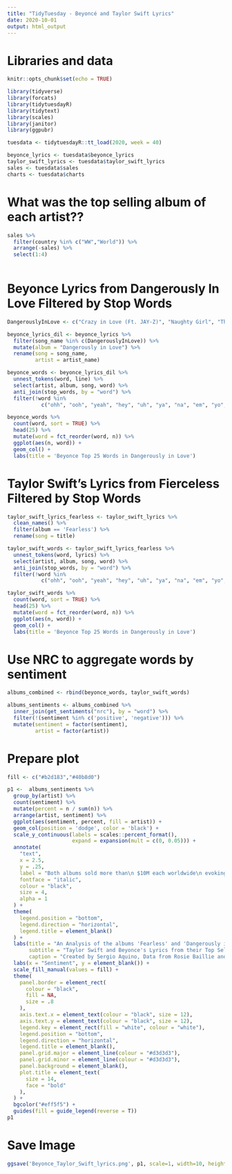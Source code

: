 ```yaml
---
title: "TidyTuesday - Beyoncé and Taylor Swift Lyrics" 
date: 2020-10-01
output: html_output
---
```


# Libraries and data

```r

knitr::opts_chunk$set(echo = TRUE)

library(tidyverse)
library(forcats)
library(tidytuesdayR)
library(tidytext)
library(scales)
library(janitor)
library(ggpubr)

tuesdata <- tidytuesdayR::tt_load(2020, week = 40)

beyonce_lyrics <- tuesdata$beyonce_lyrics
taylor_swift_lyrics <- tuesdata$taylor_swift_lyrics
sales <- tuesdata$sales
charts <- tuesdata$charts

```


# What was the top selling album of each artist?? 
 
```r
sales %>% 
  filter(country %in% c("WW","World")) %>% 
  arrange(-sales) %>% 
  select(1:4)
  
```

# Beyonce Lyrics from Dangerously In Love Filtered by Stop Words

```r

DangerouslyInLove <- c("Crazy in Love (Ft. JAY-Z)", "Naughty Girl", "That's How You Like It (Ft. JAY-Z)", "Baby Boy (Ft. Sean Paul)", "Hip Hop Star (Ft. Big Boi & Sleepy Brown)", "Be With You", "Me, Myself, and I", "Yes", "Signs (Ft. Missy Elliott)", "Speechless", "The Closer I Get to You (Ft. Luther Vandross)", "Dangerously in Love 2", "Beyoncé Interlude", "Gift From Virgo", "Daddy")

beyonce_lyrics_dil <- beyonce_lyrics %>%
  filter(song_name %in% c(DangerouslyInLove)) %>%
  mutate(album = "Dangerously in Love") %>% 
  rename(song = song_name,
         artist = artist_name)

beyonce_words <- beyonce_lyrics_dil %>% 
  unnest_tokens(word, line) %>% 
  select(artist, album, song, word) %>% 
  anti_join(stop_words, by = "word") %>% 
  filter(!word %in%
           c("ohh", "ooh", "yeah", "hey", "uh", "ya", "na", "em", "yo","huh"))

beyonce_words %>% 
  count(word, sort = TRUE) %>%
  head(25) %>%
  mutate(word = fct_reorder(word, n)) %>%
  ggplot(aes(n, word)) +
  geom_col() +
  labs(title = 'Beyonce Top 25 Words in Dangerously in Love')


```


# Taylor Swift's Lyrics from Fierceless Filtered by Stop Words

```r

taylor_swift_lyrics_fearless <- taylor_swift_lyrics %>%
  clean_names() %>% 
  filter(album == 'Fearless') %>% 
  rename(song = title)

taylor_swift_words <- taylor_swift_lyrics_fearless %>% 
  unnest_tokens(word, lyrics) %>% 
  select(artist, album, song, word) %>% 
  anti_join(stop_words, by = "word") %>% 
  filter(!word %in%
           c("ohh", "ooh", "yeah", "hey", "uh", "ya", "na", "em", "yo","huh"))

taylor_swift_words %>% 
  count(word, sort = TRUE) %>%
  head(25) %>%
  mutate(word = fct_reorder(word, n)) %>%
  ggplot(aes(n, word)) +
  geom_col() +
  labs(title = 'Beyonce Top 25 Words in Dangerously in Love')

```


# Use NRC to aggregate words by sentiment 

```r
albums_combined <- rbind(beyonce_words, taylor_swift_words)

albums_sentiments <- albums_combined %>%
  inner_join(get_sentiments("nrc"), by = "word") %>% 
  filter(!(sentiment %in% c('positive', 'negative'))) %>% 
  mutate(sentiment = factor(sentiment),
         artist = factor(artist))
```


# Prepare plot


```r

fill <- c("#b2d183","#40b8d0")

p1 <-  albums_sentiments %>%
  group_by(artist) %>%
  count(sentiment) %>%
  mutate(percent = n / sum(n)) %>%
  arrange(artist, sentiment) %>%
  ggplot(aes(sentiment, percent, fill = artist)) +
  geom_col(position = 'dodge', color = 'black') +
  scale_y_continuous(labels = scales::percent_format(),
                     expand = expansion(mult = c(0, 0.05))) +
  annotate(
    "text",
    x = 2.5,
    y = .25,
    label = "Both albums sold more than\n $10M each worldwide\n evoking similar emotions.",
    fontface = "italic",
    colour = "black",
    size = 4,
    alpha = 1
  ) +
  theme(
    legend.position = "bottom",
    legend.direction = "horizontal",
    legend.title = element_blank()
  ) +
  labs(title = "An Analysis of the albums 'Fearless' and 'Dangerously in Love'",
       subtitle = "Taylor Swift and Beyonce's Lyrics from their Top Selling Albums Grouped by Sentiment",
       caption = "Created by Sergio Aquino, Data from Rosie Baillie and Dr. Sara Stoudt, #TidyTuesday") +
  labs(x = "Sentiment", y = element_blank()) +
  scale_fill_manual(values = fill) +
  theme(
    panel.border = element_rect(
      colour = "black",
      fill = NA,
      size = .8
    ),
    axis.text.x = element_text(colour = "black", size = 12),
    axis.text.y = element_text(colour = "black", size = 12),
    legend.key = element_rect(fill = "white", colour = "white"),
    legend.position = "bottom",
    legend.direction = "horizontal",
    legend.title = element_blank(),
    panel.grid.major = element_line(colour = "#d3d3d3"),
    panel.grid.minor = element_line(colour = "#d3d3d3"),
    panel.background = element_blank(),
    plot.title = element_text(
      size = 14,
      face = "bold"
    ),
  ) +
  bgcolor("#eff5f5") +
  guides(fill = guide_legend(reverse = T))
p1
```


# Save Image

```r

ggsave('Beyonce_Taylor_Swift_lyrics.png', p1, scale=1, width=10, height=8,dpi=300)

```
